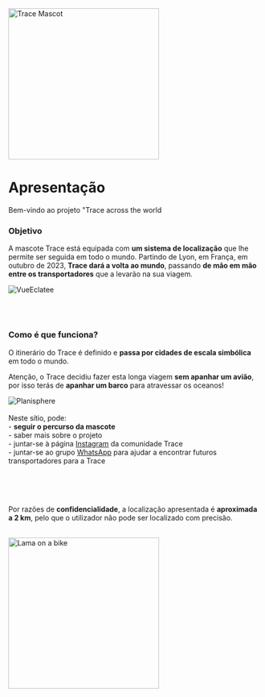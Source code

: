 
<div style={{ width: '100%', margin: '0 auto', textAlign: 'center' }}>
 <div style={{ display: "flex", justifyContent: "center" }}>
  <img src="/img/Mascotte/Resize/tracefullbodydetoure.svg" alt="Trace Mascot" width="300" height="300"/>
</div>

# Apresentação

Bem-vindo ao projeto "Trace across the world

### Objetivo

A mascote Trace está equipada com **um sistema de localização** que lhe permite ser seguida em todo o mundo. Partindo de Lyon, em França, em outubro de 2023, **Trace dará a volta ao mundo**, passando **de mão em mão entre os transportadores** que a levarão na sua viagem.

<div style={{ width:'100%',height:'auto'}}>
  <img src="/img/Mascotte/Resize/Trace_Eclatee.png" alt="VueEclatee" loading="lazy"  />
</div>

<br/><br/>

### Como é que funciona?

O itinerário do Trace é definido e **passa por cidades de escala simbólica** em todo o mundo.

Atenção, o Trace decidiu fazer esta longa viagem **sem apanhar um avião**, por isso terás de **apanhar um barco** para atravessar os oceanos!

<div style={{ width:'100%',height:'auto'}}>
  <img src="/img/Mascotte/Resize/planisphere.svg" alt="Planisphere" loading="lazy"  />
</div>
<br/>
Neste sítio, pode:
<br/>- <strong>seguir o percurso da mascote</strong>
<br/>- saber mais sobre o projeto
<br/>- juntar-se à página <a href="https://www.instagram.com/traceacrosstheworld/" target="_blank" rel="noopener noreferrer">Instagram</a> da comunidade Trace
<br/>- juntar-se ao grupo <a href="https://chat.whatsapp.com/FKwW0q23yVk3OdKNKAxGnE" target="_blank" rel="noopener noreferrer">WhatsApp</a> para ajudar a encontrar futuros transportadores para a Trace

<br/><br/><br/>

Por razões de **confidencialidade**, a localização apresentada é **aproximada a 2 km**, pelo que o utilizador não pode ser localizado com precisão.

<br/>

<div style={{ display: "flex", justifyContent: "center" }}>
  <img src="/img/Mascotte/Resize/lama-on-a-bike.svg" alt="Lama on a bike" width="300" height="300"/>
</div>
</div>
